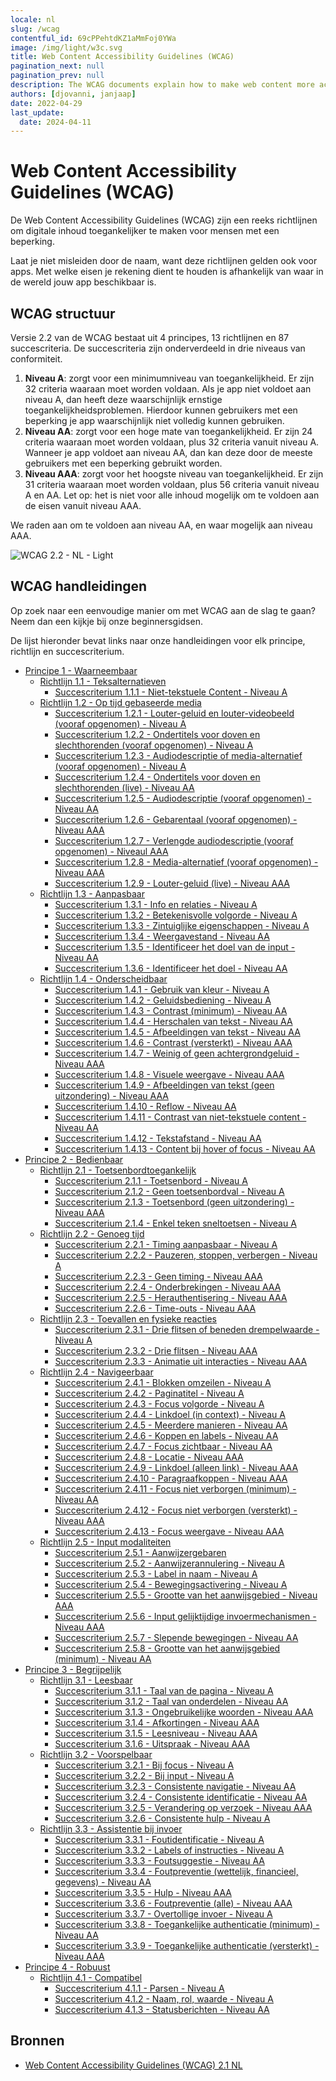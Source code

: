 ```yaml
---
locale: nl
slug: /wcag
contentful_id: 69cPPehtdKZ1aMmFoj0YWa
image: /img/light/w3c.svg
title: Web Content Accessibility Guidelines (WCAG)
pagination_next: null
pagination_prev: null
description: The WCAG documents explain how to make web content more accessible to people with disabilities.
authors: [djovanni, janjaap]
date: 2022-04-29
last_update:
  date: 2024-04-11
---
```


# Web Content Accessibility Guidelines (WCAG)

De Web Content Accessibility Guidelines (WCAG) zijn een reeks richtlijnen om digitale inhoud toegankelijker te maken voor mensen met een beperking.

Laat je niet misleiden door de naam, want deze richtlijnen gelden ook voor apps. Met welke eisen je rekening dient te houden is afhankelijk van waar in de wereld jouw app beschikbaar is.

<LinkList title="List of international standards" isHighlighted={true}>
  <LinkListItem url="/nl/richtlijnen/en-301-549" title="EN 301 549 overzicht" pageTitle="EN 301 549" shortDescription="EN 301 549 is de Europese norm die eisen beschrijft waaraan apps moeten voldoen om toegankelijk te zijn." icon="/img/light/eu-flag.svg" iconAlt="De vlag van de Europese Unie"/>
  <LinkListItem url="/nl/richtlijnen/section-508" title="Section 508 overzicht" pageTitle="Section 508" shortDescription="Sectie 508 vereist dat federale agentschappen van de Verenigde Staten hun apps voor iedereen toegankelijk maken." icon="/img/light/us-flag.svg" iconAlt="De vlag van de Verenigde Staten van Amerika"/>
</LinkList>

## WCAG structuur

Versie 2.2 van de WCAG bestaat uit 4 principes, 13 richtlijnen en 87 succescriteria. De succescriteria zijn onderverdeeld in drie niveaus van conformiteit.

1. **Niveau A**: zorgt voor een minimumniveau van toegankelijkheid. Er zijn 32 criteria waaraan moet worden voldaan. Als je app niet voldoet aan niveau A, dan heeft deze waarschijnlijk ernstige toegankelijkheidsproblemen. Hierdoor kunnen gebruikers met een beperking je app waarschijnlijk niet volledig kunnen gebruiken.
2. **Niveau AA**: zorgt voor een hoge mate van toegankelijkheid. Er zijn 24 criteria waaraan moet worden voldaan, plus 32 criteria vanuit niveau A. Wanneer je app voldoet aan niveau AA, dan kan deze door de meeste gebruikers met een beperking gebruikt worden.
3. **Niveau AAA**: zorgt voor het hoogste niveau van toegankelijkheid. Er zijn 31 criteria waaraan moet worden voldaan, plus 56 criteria vanuit niveau A en AA. Let op: het is niet voor alle inhoud mogelijk om te voldoen aan de eisen vanuit niveau AAA.

We raden aan om te voldoen aan niveau AA, en waar mogelijk aan niveau AAA.

<Image src="/img/light/WCAG 2.2 - NL - Light.svg" dark="/img/dark/WCAG 2.2 - NL - Dark.svg" alt="WCAG 2.2 - NL - Light"/>

## WCAG handleidingen

Op zoek naar een eenvoudige manier om met WCAG aan de slag te gaan? Neem dan een kijkje bij onze beginnersgidsen.

<LinkList title="WCAG Beginners Link List" isHighlighted={true}>
  <LinkListItem url="/nl/richtlijnen/wcag-beginners-gids" title="WCAG beginnersgids" pageTitle="WCAG beginnersgids" shortDescription="Voor het eerst aan de slag met WCAG? Start hier." icon="/img/light/Ontwikkeling.svg" iconAlt="Ontwikkeling"/>
  <LinkListItem url="/nl/richtlijnen/beginnersgids-toegankelijkheid-testen" title="Beginnersgids toegankelijkheid testen" pageTitle="Beginnersgids toegankelijkheid testen" shortDescription="Hoe test je zelf of je app toegankelijk is?" icon="/img/light/features.svg" iconAlt="Features icon"/>
  <LinkListItem url="/nl/handboek" title="Handboek app toegankelijkheid" pageTitle="Handboek app toegankelijkheid" shortDescription="Ons handboek is ontworpen om jou op eenvoudige wijze de basisprincipes van app toegankelijkheid te leren." icon="/img/light/handbook.svg" iconAlt="Handboek icoontje"/>
</LinkList>

De lijst hieronder bevat links naar onze handleidingen voor elk principe, richtlijn en succescriterium.

- [Principe 1 - Waarneembaar](/nl/richtlijnen/wcag/principe-1)
    - [Richtlijn 1.1 - Teksalternatieven](/nl/richtlijnen/wcag/richtlijn-1-1)
        - [Succescriterium 1.1.1 - Niet-tekstuele Content - Niveau A](/nl/richtlijnen/wcag/succescriterium-1-1-1)
    - [Richtlijn 1.2 - Op tijd gebaseerde media](/nl/richtlijnen/wcag/richtlijn-1-2)
        - [Succescriterium 1.2.1 - Louter-geluid en louter-videobeeld (vooraf opgenomen) - Niveau A](/nl/richtlijnen/wcag/succescriterium-1-2-1)
        - [Succescriterium 1.2.2 - Ondertitels voor doven en slechthorenden (vooraf opgenomen) - Niveau A](/nl/richtlijnen/wcag/succescriterium-1-2-2)
        - [Succescriterium 1.2.3 - Audiodescriptie of media-alternatief (vooraf opgenomen) - Niveau A](/nl/richtlijnen/wcag/succescriterium-1-2-3)
        - [Succescriterium 1.2.4 - Ondertitels voor doven en slechthorenden (live) - Niveau AA](/nl/richtlijnen/wcag/succescriterium-1-2-4)
        - [Succescriterium 1.2.5 - Audiodescriptie (vooraf opgenomen) - Niveau AA](/nl/richtlijnen/wcag/succescriterium-1-2-5)
        - [Succescriterium 1.2.6 - Gebarentaal (vooraf opgenomen) - Niveau AAA](/nl/richtlijnen/wcag/succescriterium-1-2-6)
        - [Succescriterium 1.2.7 - Verlengde audiodescriptie (vooraf opgenomen) - Niveaul AAA](/nl/richtlijnen/wcag/succescriterium-1-2-7)
        - [Succescriterium 1.2.8 - Media-alternatief (vooraf opgenomen) - Niveau AAA](/nl/richtlijnen/wcag/succescriterium-1-2-8)
        - [Succescriterium 1.2.9 - Louter-geluid (live) - Niveau AAA](/nl/richtlijnen/wcag/succescriterium-1-2-9)
    - [Richtlijn 1.3 - Aanpasbaar](/nl/richtlijnen/wcag/richtlijn-1-3)
        - [Succescriterium 1.3.1 - Info en relaties - Niveau A](/nl/richtlijnen/wcag/succescriterium-1-3-1)
        - [Succescriterium 1.3.2 - Betekenisvolle volgorde - Niveau A](/nl/richtlijnen/wcag/succescriterium-1-3-2)
        - [Succescriterium 1.3.3 - Zintuiglijke eigenschappen - Niveau A](/nl/richtlijnen/wcag/succescriterium-1-3-3)
        - [Succescriterium 1.3.4 - Weergavestand - Niveau AA](/nl/richtlijnen/wcag/succescriterium-1-3-4)
        - [Succescriterium 1.3.5 - Identificeer het doel van de input - Niveau AA](/nl/richtlijnen/wcag/succescriterium-1-3-5)
        - [Succescriterium 1.3.6 - Identificeer het doel - Niveau AA](/nl/richtlijnen/wcag/succescriterium-1-3-6)
    - [Richtlijn 1.4 - Onderscheidbaar](/nl/richtlijnen/wcag/richtlijn-1-4)
        - [Succescriterium 1.4.1 - Gebruik van kleur - Niveau A](/nl/richtlijnen/wcag/succescriterium-1-4-1)
        - [Succescriterium 1.4.2 - Geluidsbediening -  Niveau A](/nl/richtlijnen/wcag/succescriterium-1-4-2)
        - [Succescriterium 1.4.3 - Contrast (minimum) - Niveau AA](/nl/richtlijnen/wcag/succescriterium-1-4-3)
        - [Succescriterium 1.4.4 - Herschalen van tekst - Niveau AA](/nl/richtlijnen/wcag/succescriterium-1-4-4)
        - [Succescriterium 1.4.5 - Afbeeldingen van tekst - Niveau AA](/nl/richtlijnen/wcag/succescriterium-1-4-5)
        - [Succescriterium 1.4.6 - Contrast (versterkt) - Niveau AAA](/nl/richtlijnen/wcag/succescriterium-1-4-6)
        - [Succescriterium 1.4.7 - Weinig of geen achtergrondgeluid - Niveau AAA](/nl/richtlijnen/wcag/succescriterium-1-4-7)
        - [Succescriterium 1.4.8 - Visuele weergave  - Niveau  AAA](/nl/richtlijnen/wcag/succescriterium-1-4-8)
        - [Succescriterium 1.4.9 - Afbeeldingen van tekst (geen uitzondering) - Niveau AAA](/nl/richtlijnen/wcag/succescriterium-1-4-9)
        - [Succescriterium 1.4.10 - Reflow - Niveau AA](/nl/richtlijnen/wcag/succescriterium-1-4-10)
        - [Succescriterium 1.4.11 - Contrast van niet-tekstuele content - Niveau AA](/nl/richtlijnen/wcag/succescriterium-1-4-11)
        - [Succescriterium 1.4.12 - Tekstafstand - Niveau AA](/nl/richtlijnen/wcag/succescriterium-1-4-12)
        - [Succescriterium 1.4.13 - Content bij hover of focus - Niveau AA](/nl/richtlijnen/wcag/succescriterium-1-4-13)
- [Principe 2 - Bedienbaar](/nl/richtlijnen/wcag/principe-2)
    - [Richtlijn 2.1 - Toetsenbordtoegankelijk](/nl/richtlijnen/wcag/richtlijn-2-1)
        - [Succescriterium 2.1.1 - Toetsenbord - Niveau A](/nl/richtlijnen/wcag/succescriterium-2-1-1)
        - [Succescriterium 2.1.2 - Geen toetsenbordval - Niveau A](/nl/richtlijnen/wcag/succescriterium-2-1-2)
        - [Succescriterium 2.1.3 - Toetsenbord (geen uitzondering) - Niveau AAA](/nl/richtlijnen/wcag/succescriterium-2-1-3)
        - [Succescriterium 2.1.4 - Enkel teken sneltoetsen - Niveau A](/nl/richtlijnen/wcag/succescriterium-2-1-4)
    - [Richtlijn 2.2 - Genoeg tijd](/nl/richtlijnen/wcag/richtlijn-2-2)
        - [Succescriterium 2.2.1 - Timing aanpasbaar - Niveau A](/nl/richtlijnen/wcag/succescriterium-2-2-1)
        - [Succescriterium 2.2.2 - Pauzeren, stoppen, verbergen - Niveau A](/nl/richtlijnen/wcag/succescriterium-2-2-2)
        - [Succescriterium 2.2.3 - Geen timing - Niveau AAA](/nl/richtlijnen/wcag/succescriterium-2-2-3)
        - [Succescriterium 2.2.4 - Onderbrekingen - Niveau AAA](/nl/richtlijnen/wcag/succescriterium-2-2-4)
        - [Succescriterium 2.2.5 - Herauthentisering - Niveau AAA](/nl/richtlijnen/wcag/succescriterium-2-2-5)
        - [Succescriterium 2.2.6 - Time-outs - Niveau AAA](/nl/richtlijnen/wcag/succescriterium-2-2-6)
    - [Richtlijn 2.3 - Toevallen en fysieke reacties](/nl/richtlijnen/wcag/richtlijn-2-3)
        - [Succescriterium 2.3.1 - Drie flitsen of beneden drempelwaarde - Niveau A](/nl/richtlijnen/wcag/succescriterium-2-3-1)
        - [Succescriterium 2.3.2 - Drie flitsen - Niveau AAA](/nl/richtlijnen/wcag/succescriterium-2-3-2)
        - [Succescriterium 2.3.3 - Animatie uit interacties - Niveau AAA](/nl/richtlijnen/wcag/succescriterium-2-3-3)
    - [Richtlijn 2.4 - Navigeerbaar](/nl/richtlijnen/wcag/richtlijn-2-4)
        - [Succescriterium 2.4.1 - Blokken omzeilen - Niveau A](/nl/richtlijnen/wcag/succescriterium-2-4-1)
        - [Succescriterium 2.4.2 - Paginatitel - Niveau A](/nl/richtlijnen/wcag/succescriterium-2-4-2)
        - [Succescriterium 2.4.3 - Focus volgorde - Niveau A](/nl/richtlijnen/wcag/succescriterium-2-4-3)
        - [Succescriterium 2.4.4 - Linkdoel (in context) - Niveau  A](/nl/richtlijnen/wcag/succescriterium-2-4-4)
        - [Succescriterium 2.4.5 - Meerdere manieren - Niveau AA](/nl/richtlijnen/wcag/succescriterium-2-4-5)
        - [Succescriterium 2.4.6 - Koppen en labels - Niveau AA](/nl/richtlijnen/wcag/succescriterium-2-4-6)
        - [Succescriterium 2.4.7 - Focus zichtbaar - Niveau AA](/nl/richtlijnen/wcag/succescriterium-2-4-7)
        - [Succescriterium 2.4.8 - Locatie - Niveau AAA](/nl/richtlijnen/wcag/succescriterium-2-4-8)
        - [Succescriterium 2.4.9 - Linkdoel (alleen link) - Niveau  AAA](/nl/richtlijnen/wcag/succescriterium-2-4-9)
        - [Succescriterium 2.4.10 - Paragraafkoppen - Niveau AAA](/nl/richtlijnen/wcag/succescriterium-2-4-10)
        - [Succescriterium 2.4.11 - Focus niet verborgen (minimum) - Niveau AA](/nl/richtlijnen/wcag/succescriterium-2-4-11)
        - [Succescriterium 2.4.12 - Focus niet verborgen (versterkt) - Niveau AAA](/nl/richtlijnen/wcag/succescriterium-2-4-12)
        - [Succescriterium 2.4.13 - Focus weergave - Niveau AAA](/nl/richtlijnen/wcag/succescriterium-2-4-13)
    - [Richtlijn 2.5 - Input modaliteiten](/nl/richtlijnen/wcag/richtlijn-2-5)
        - [Succescriterium 2.5.1 - Aanwijzergebaren](/nl/richtlijnen/wcag/succescriterium-2-5-1)
        - [Succescriterium 2.5.2 - Aanwijzerannulering - Niveau A](/nl/richtlijnen/wcag/succescriterium-2-5-2)
        - [Succescriterium 2.5.3 - Label in naam - Niveau A](/nl/richtlijnen/wcag/succescriterium-2-5-3)
        - [Succescriterium 2.5.4 - Bewegingsactivering - Niveau A](/nl/richtlijnen/wcag/succescriterium-2-5-4)
        - [Succescriterium 2.5.5 - Grootte van het aanwijsgebied - Niveau AAA](/nl/richtlijnen/wcag/succescriterium-2-5-5)
        - [Succescriterium 2.5.6 - Input gelijktijdige invoermechanismen - Niveau AAA](/nl/richtlijnen/wcag/succescriterium-2-5-6)
        - [Succescriterium 2.5.7 - Slepende bewegingen - Niveau AA](/nl/richtlijnen/wcag/succescriterium-2-5-7)
        - [Succescriterium 2.5.8 - Grootte van het aanwijsgebied (minimum) - Niveau AA](/nl/richtlijnen/wcag/succescriterium-2-5-8)
- [Principe 3 - Begrijpelijk](/nl/richtlijnen/wcag/principe-3)
    - [Richtlijn 3.1 - Leesbaar](/nl/richtlijnen/wcag/richtlijn-3-1)
        - [Succescriterium 3.1.1 - Taal van de pagina - Niveau A](/nl/richtlijnen/wcag/succescriterium-3-1-1)
        - [Succescriterium 3.1.2 - Taal van onderdelen - Niveau AA](/nl/richtlijnen/wcag/succescriterium-3-1-2)
        - [Succescriterium 3.1.3 - Ongebruikelijke woorden - Niveau AAA](/nl/richtlijnen/wcag/succescriterium-3-1-3)
        - [Succescriterium 3.1.4 - Afkortingen - Niveau AAA](/nl/richtlijnen/wcag/succescriterium-3-1-4)
        - [Succescriterium 3.1.5 - Leesniveau - Niveau AAA](/nl/richtlijnen/wcag/succescriterium-3-1-5)
        - [Succescriterium 3.1.6 - Uitspraak - Niveau  AAA](/nl/richtlijnen/wcag/succescriterium-3-1-6)
    - [Richtlijn 3.2 - Voorspelbaar](/nl/richtlijnen/wcag/richtlijn-3-2)
        - [Succescriterium 3.2.1 - Bij focus - Niveau A](/nl/richtlijnen/wcag/succescriterium-3-2-1)
        - [Succescriterium 3.2.2 - Bij input - Niveau A](/nl/richtlijnen/wcag/succescriterium-3-2-2)
        - [Succescriterium 3.2.3 - Consistente navigatie - Niveau AA](/nl/richtlijnen/wcag/succescriterium-3-2-3)
        - [Succescriterium 3.2.4 - Consistente identificatie - Niveau AA](/nl/richtlijnen/wcag/succescriterium-3-2-4)
        - [Succescriterium 3.2.5 - Verandering op verzoek - Niveau AAA](/nl/richtlijnen/wcag/succescriterium-3-2-5)
        - [Succescriterium 3.2.6 - Consistente hulp - Niveau A](/nl/richtlijnen/wcag/succescriterium-3-2-6)
    - [Richtlijn 3.3 - Assistentie bij invoer](/nl/richtlijnen/wcag/richtlijn-3-3)
        - [Succescriterium 3.3.1 - Foutidentificatie - Niveau A](/nl/richtlijnen/wcag/succescriterium-3-3-1)
        - [Succescriterium 3.3.2 - Labels of instructies - Niveau A](/nl/richtlijnen/wcag/succescriterium-3-3-2)
        - [Succescriterium 3.3.3 - Foutsuggestie - Niveau AA](/nl/richtlijnen/wcag/succescriterium-3-3-3)
        - [Succescriterium 3.3.4 - Foutpreventie (wettelijk, financieel, gegevens) - Niveau AA](/nl/richtlijnen/wcag/succescriterium-3-3-4)
        - [Succescriterium 3.3.5 - Hulp - Niveau AAA](/nl/richtlijnen/wcag/succescriterium-3-3-5)
        - [Succescriterium 3.3.6 - Foutpreventie (alle) - Niveau AAA](/nl/richtlijnen/wcag/succescriterium-3-3-6)
        - [Succescriterium 3.3.7 - Overtollige invoer - Niveau A](/nl/richtlijnen/wcag/succescriterium-3-3-7)
        - [Succescriterium 3.3.8 - Toegankelijke authenticatie (minimum) - Niveau AA](/nl/richtlijnen/wcag/succescriterium-3-3-8)
        - [Succescriterium 3.3.9 - Toegankelijke authenticatie (versterkt) - Niveau AAA](/nl/richtlijnen/wcag/succescriterium-3-3-9)
- [Principe 4 - Robuust](/nl/richtlijnen/wcag/principe-4)
    - [Richtlijn 4.1 - Compatibel](/nl/richtlijnen/wcag/richtlijn-4-1)
        - [Succescriterium 4.1.1 - Parsen - Niveau A](/nl/richtlijnen/wcag/succescriterium-4-1-1)
        - [Succescriterium 4.1.2 - Naam, rol, waarde - Niveau A](/nl/richtlijnen/wcag/succescriterium-4-1-2)
        - [Succescriterium 4.1.3 - Statusberichten - Niveau AA](/nl/richtlijnen/wcag/succescriterium-4-1-3)

## Bronnen

- [Web Content Accessibility Guidelines (WCAG) 2.1 NL](https://www.w3.org/Translations/WCAG21-nl/)
